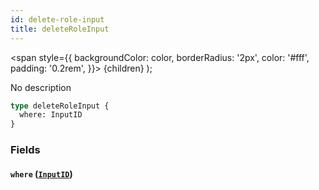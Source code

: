 ```yaml
---
id: delete-role-input
title: deleteRoleInput
---
```


<span
style={{
      backgroundColor: color,
      borderRadius: '2px',
      color: '#fff',
      padding: '0.2rem',
    }}>
{children}
</span>
);

No description

```graphql
type deleteRoleInput {
  where: InputID
}
```

### Fields

#### `where` ([`InputID`](/v1/inputs/input-id))
